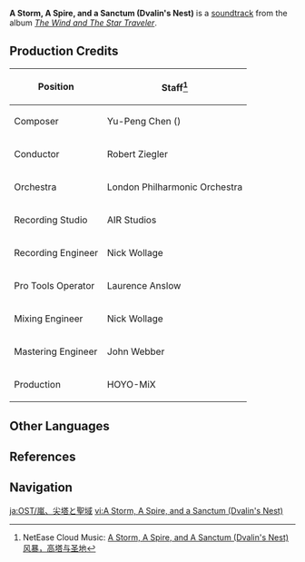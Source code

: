 {{Soundtrack Infobox
|title          = A Storm, A Spire, and a Sanctum
|image          = The Wind and The Star Traveler.png
|album          = The Wind and The Star Traveler
|disc           =
|number         = 04
|featured       = GENSHIN CONCERT 2021 "Melodies of an Endless Journey" (CD)
|featured2      =
|featured3      =
|featured_disc  = B
|featured_disc2 =
|featured_disc3 =
|youtube_id     = NCv8RnC4v9g
|spotify_id     = 1WMENm9ieRHQtStAsWlnTe
|played_in      = Stormterror's Lair
|during         = [[Stormterror's Lair]]
|domain         =
|previous       = A Sweet Smile
|next           = Caelestinum Finale Termini
}}
'''A Storm, A Spire, and a Sanctum (Dvalin's Nest)''' is a [[soundtrack]] from the album ''[[The Wind and The Star Traveler]]''.

==Production Credits==
{| class="wikitable" style="text-align:left; height:0.5em"
! Position
! Staff<ref>NetEase Cloud Music: [https://music.163.com/#/song?id=1455707358 A Storm, A Spire, and A Sanctum (Dvalin's Nest) 风暴，高塔与圣地]</ref>
|-
! Composer
| Yu-Peng Chen ({{zh|陈致逸}})
|-
! Conductor
| Robert Ziegler
|-
! Orchestra
| London Philharmonic Orchestra
|-
! Recording Studio
| AIR Studios
|-
! Recording Engineer
| Nick Wollage
|-
! Pro Tools Operator
| Laurence Anslow
|-
! Mixing Engineer
| Nick Wollage
|-
! Mastering Engineer
| John Webber
|-
! Production
| HOYO-MiX
|}

<!--
==Trivia==
-->

==Other Languages==
{{Other Languages
|en      = A Storm, A Spire, and a Sanctum (Dvalin's Nest)
|zhs     = 风暴，高塔与圣地
|zhs_rm  = Fēngbào, Gāotǎ yǔ Shèngdì
|zht     = 風暴,高塔與聖地
|zht_rm  = Fēngbào, Gāotǎ yǔ Shèngdì
|zh_tl   = Storm, Tower, and Sacred Place
|ja      = 嵐、尖塔と聖域
|ja_rm   = Arashi, Sentou to Seiiki
|ja_tl   = Storm, Spire, and Holy Ground
|ko      = {{tt|폭풍|暴風}}, {{tt|고탑|高塔}}, 그리고 {{tt|성지|聖地}}
|ko_tl   = Storm, High Tower, and Sacred Place
|tr      = 
|tr_tl   = 
|it      = 
|it_tl   = 
}}

==References==
{{Reflist}}

==Navigation==
{{Soundtrack Navbox|The Wind and The Star Traveler}}

[[ja:OST/嵐、尖塔と聖域]]
[[vi:A Storm, A Spire, and a Sanctum (Dvalin's Nest)]]
